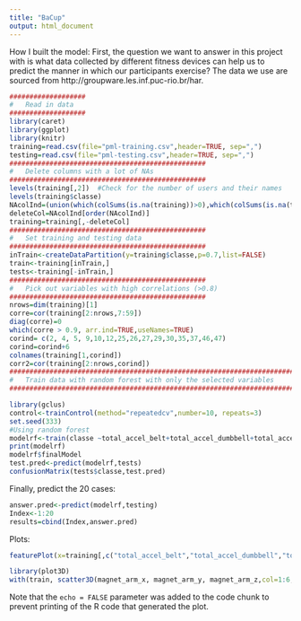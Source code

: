 ```yaml
---
title: "BaCup"
output: html_document
---
```

How I built the model:
First, the question we want to answer in this project with is what data collected by different fitness devices can help us to predict the manner in which our participants exercise? 
The data we use are sourced from http://groupware.les.inf.puc-rio.br/har. 

```r
###################
#   Read in data
###################
library(caret)
library(ggplot)
library(knitr)
training=read.csv(file="pml-training.csv",header=TRUE, sep=",")
testing=read.csv(file="pml-testing.csv",header=TRUE, sep=",")
#################################################
#   Delete columns with a lot of NAs 
#################################################
levels(training[,2])  #Check for the number of users and their names
levels(training$classe)
NAcolInd=(union(which(colSums(is.na(training))>0),which(colSums(is.na(testing))>0)))
deleteCol=NAcolInd[order(NAcolInd)]
training=training[,-deleteCol] 
#################################################
#   Set training and testing data 
#################################################
inTrain<-createDataPartition(y=training$classe,p=0.7,list=FALSE)
train<-training[inTrain,]
tests<-training[-inTrain,]
#################################################
#   Pick out variables with high correlations (>0.8) 
#################################################
nrows=dim(training)[1]
corre=cor(training[2:nrows,7:59])
diag(corre)=0
which(corre > 0.9, arr.ind=TRUE,useNames=TRUE)
corind= c(2, 4, 5, 9,10,12,25,26,27,29,30,35,37,46,47)
corind=corind+6
colnames(training[1,corind])
corr2=cor(training[2:nrows,corind])
#######################################################################
#   Train data with random forest with only the selected variables
#######################################################################

library(gclus)
control<-trainControl(method="repeatedcv",number=10, repeats=3)
set.seed(333)
#Using random forest 
modelrf<-train(classe ~total_accel_belt+total_accel_dumbbell+total_accel_arm+total_accel_forearm,data=training, preProcess="center",method="rf")
print(modelrf)
modelrf$finalModel
test.pred<-predict(modelrf,tests)
confusionMatrix(tests$classe,test.pred)
```


Finally, predict the 20 cases:
```r
answer.pred<-predict(modelrf,testing)
Index<-1:20
results=cbind(Index,answer.pred)

```

Plots: 

```r
featurePlot(x=training[,c("total_accel_belt","total_accel_dumbbell","total_accel_forearm")],y=training$classe,plot="pairs")

library(plot3D)
with(train, scatter3D(magnet_arm_x, magnet_arm_y, magnet_arm_z,col=1:6, colvar=as.numeric(train$classe), theta=90, main="magnet arm, by classe"))
```

Note that the `echo = FALSE` parameter was added to the code chunk to prevent printing of the R code that generated the plot.
